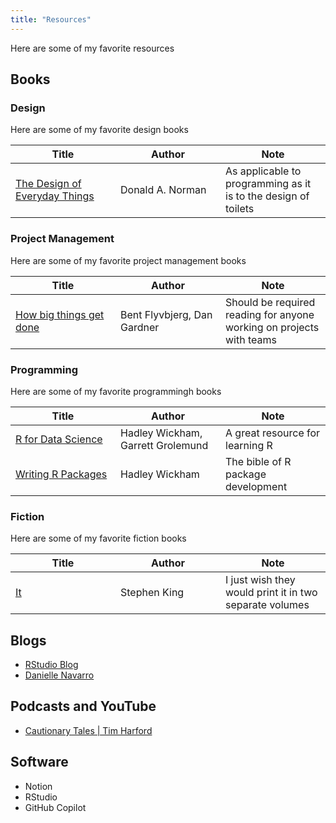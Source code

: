 ```yaml
---
title: "Resources"
---
```


Here are some of my favorite resources

## Books

### Design

Here are some of my favorite design books

| Title | Author | Note
| --- | --- | --- |
| [The Design of Everyday Things](https://www.goodreads.com/book/show/840.The_Design_of_Everyday_Things) | Donald A. Norman | As applicable to programming as it is to the design of toilets|

### Project Management

Here are some of my favorite project management books

| Title | Author | Note
| --- | --- | --- |
| [How big things get done](https://www.goodreads.com/en/book/show/61327449) | Bent Flyvbjerg, Dan Gardner |  Should be required reading for anyone working on projects with teams|

### Programming

Here are some of my favorite programmingh books


| Title | Author | Note
| --- | --- | --- |
| [R for Data Science](https://r4ds.had.co.nz/) | Hadley Wickham, Garrett Grolemund | A great resource for learning R |
| [Writing R Packages](https://r-pkgs.org/) | Hadley Wickham | The bible of R package development|

### Fiction

Here are some of my favorite fiction books

| Title | Author | Note
| --- | --- | --- |
| [It](https://www.goodreads.com/book/show/830502.It) | Stephen King | I just wish they would print it in two separate volumes  |

## Blogs

- [RStudio Blog](https://blog.rstudio.com/)
- [Danielle Navarro](https://blog.djnavarro.net/)

## Podcasts and YouTube



- [Cautionary Tales | Tim Harford](https://timharford.com/articles/cautionarytales/)


## Software

- Notion
- RStudio
- GitHub Copilot
